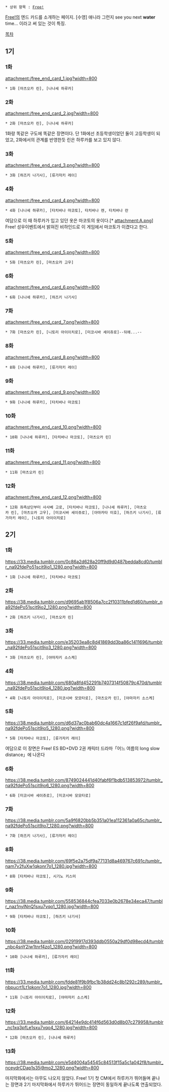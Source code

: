  * 상위 항목 : [[Free!]]

[[Free!]]의 엔드 카드를 소개하는 페이지.
[수영] 애니라 그런지 see you next '''water''' time… 이라고 써 있는 것이 특징.

[[목차]]
== 1기 ==
=== 1화 ===
attachment:/free_end_card_1.jpg?width=800

 * 1화 [마츠오카 린], [나나세 하루카]

=== 2화 ===
attachment:/free_end_card_2.jpg?width=800

 * 2화 [마츠오카 린], [나나세 하루카]

1화랑 똑같은 구도에 똑같은 장면이다. 단 1화에선 초등학생이었던 둘이 고등학생이 되었고, 2화에서의 관계를 반영한듯 린은 하루카를 보고 있지 않다.

=== 3화 ===
attachment:/free_end_card_3.png?width=800

 * 3화 [하즈키 나기사], [류가자키 레이]


=== 4화 ===
attachment:/free_end_card_4.png?width=800

 * 4화 [나나세 하루카], [타치바나 마코토], 타치바나 렌, 타치바나 란

여담으로 이 때 하루카가 입고 있던 옷은 마코토의 옷이다.[* attachment:A.png]
Free! 성우이벤트에서 밝혀진 비하인드로 이 게임에서 마코토가 이겼다고 한다.
=== 5화 ===
attachment:/free_end_card_5.png?width=800

 * 5화 [마츠오카 린], [마츠오카 고우]

=== 6화 ===
attachment:/free_end_card_6.png?width=800

 * 6화 [나나세 하루카], [하즈키 나기사]

=== 7화 ===
attachment:/free_end_card_7.png?width=800
 
 * 7화 [마츠오카 린], [니토리 아이이치로], [미코시바 세이쥬로]--뒤에...--

=== 8화 ===
attachment:/free_end_card_8.png?width=800

 * 8화 [나나세 하루카], [류가자키 레이]

=== 9화 ===
attachment:/free_end_card_9.png?width=800

 * 9화 [나나세 하루카], [타치바나 마코토]

=== 10화 ===
attachment:/free_end_card_10.png?width=800

 * 10화 [나나세 하루카], [타치바나 마코토], [마츠오카 린]

=== 11화 ===
attachment:/free_end_card_11.png?width=800

 * 11화 [마츠오카 린]

=== 12화 ===
attachment:/free_end_card_12.png?width=800

 * 12화 좌측상단부터 사사베 고로, [타치바나 마코토], [나나세 하루카], [마츠오카 린], [마츠오카 고우], [미코시바 세이쥬로], [아마카타 미호], [하즈키 나기사], [류가자키 레이], [니토리 아이이치로]


== 2기 ==
=== 1화 ===
https://33.media.tumblr.com/0c86a2d628a20ff9d9d0487bedda8cd0/tumblr_na92fdePo51scit9io1_1280.png?width=800

 * 1화 [나나세 하루카], [타치바나 마코토]

=== 2화 ===
https://38.media.tumblr.com/d9695ab1f8506a7cc2f10311bfed1d60/tumblr_na92fdePo51scit9io2_1280.png?width=800

 * 2화 [하즈키 나기사], [마츠오카 린]

=== 3화 ===
https://33.media.tumblr.com/e35203ea8c8d41869dd3ba86c1411696/tumblr_na92fdePo51scit9io3_1280.png?width=800

 * 3화 [마츠오카 린], [야마자키 소스케]

=== 4화 ===
https://38.media.tumblr.com/680a8fd452291b7407314f50879c470d/tumblr_na92fdePo51scit9io4_1280.jpg?width=800

 * 4화 [니토리 아이이치로], [미코시바 모모타로], [마츠오카 린], [야마자키 소스케]

=== 5화 ===
https://38.media.tumblr.com/d6d37ac0bab60dc4a1667c1df26f9afd/tumblr_na92fdePo51scit9io5_1280.png?width=800

 * 5화 [타치바나 마코토], [류가자키 레이]

여담으로 이 장면은 Free! ES BD+DVD 2권 캐릭터 드라마「어느 여름의 long slow distance」에 나온다

=== 6화 ===
https://38.media.tumblr.com/8749024441d40fabf6f1bdb513853972/tumblr_na92fdePo51scit9io6_1280.png?width=800

 * 6화 [미코시바 세이쥬로], [미코시바 모모타로]

=== 7화 ===
https://38.media.tumblr.com/5a9f6820bb5b351a01ea112361a0a65c/tumblr_na92fdePo51scit9io7_1280.png?width=800

 * 7화 [하즈키 나기사], [류가자키 레이]

=== 8화 ===
https://38.media.tumblr.com/69f5e2a75df9a77131d8a469767c691c/tumblr_nam7v2fuXw1qkonr7o1_1280.jpg?width=800

 * 8화 [타치바나 마코토], 시기노 키스미

=== 9화 ===
https://38.media.tumblr.com/558536844cfea7033e0b2678e34eca47/tumblr_naz1nylNnQ1sxu7vqo1_1280.jpg?width=800

 * 9화 [타치바나 마코토], [하즈키 나기사]

=== 10화 ===
https://38.media.tumblr.com/02919917d393ddb0550a29df0d98ecd4/tumblr_nbc4snY2iw1tnrf4zo1_1280.png?width=800

 * 10화 [나나세 하루카], [류가자키 레이]

=== 11화 ===
https://33.media.tumblr.com/fdde81f9b9fbc1b38dd24c8b1292c289/tumblr_nbpucrt1Lt1qkonr7o1_1280.jpg?width=800

 * 11화 [니토리 아이이치로], [야마자키 소스케]

=== 12화 ===
https://33.media.tumblr.com/64214e9dc414f6d563d0d8b07c279958/tumblr_nc1xq3pfLe1sxu7vqo4_1280.jpg?width=800

 * 12화 [마츠오카 린], [나나세 하루카]

=== 13화 ===
https://38.media.tumblr.com/e5d4004a54545c84513f15a5c1a042f8/tumblr_nceydrCDap1s35j9mo2_1280.png?width=800

마지막화에서는 아무도 나오지 않았다. Free! 1기 첫 CM에서 하루카가 뛰어들며 끝나는 장면과 2기 마지막화에서 하루카가 뛰어드는 장면이 동일하게 끝나도록 연출되었다.
